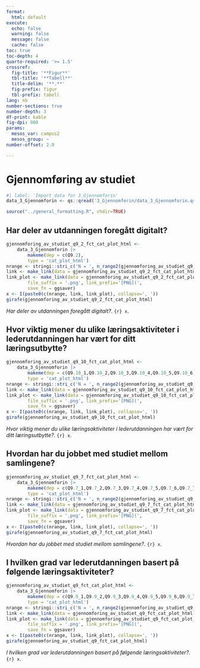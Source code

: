 ```yaml
---
format:
  html: default
execute:
  echo: false
  warning: false
  message: false
  cache: false
toc: true
toc-depth: 4
quarto-required: '>= 1.5'
crossref:
  fig-title: '**Figur**'
  tbl-title: '**Tabell**'
  title-delim: '**.**'
  fig-prefix: figur
  tbl-prefix: tabell
lang: nb
number-sections: true
number-depth: 3
df-print: kable
fig-dpi: 900
params:
  mesos_var: campus2
  mesos_group: ~
number-offset: 2.0

---
```

# Gjennomføring av studiet
```r
#| label: 'Import data for 3_Gjennomforin'
data_3_Gjennomforin <- qs::qread('3_Gjennomforin/data_3_Gjennomforin.qs')
```
```r
source("../general_formatting.R", chdir=TRUE)
```

## Har deler av utdanningen foregått digitalt?{#sec-Har-deler-av-utdanningen-foregatt-digitalt--33}


::: {#fig-gjennomforing-av-studiet-q9-2-fct-cat-plot-html}

```r
gjennomforing_av_studiet_q9_2_fct_cat_plot_html <-
	data_3_Gjennomforin |>
		makeme(dep = c(Q9.2),
		type = 'cat_plot_html')
nrange <- stringi::stri_c('N = ', n_range2(gjennomforing_av_studiet_q9_2_fct_cat_plot_html[[1]]))
link <- make_link(data = gjennomforing_av_studiet_q9_2_fct_cat_plot_html[[1]]$data)
link_plot <- make_link(data = gjennomforing_av_studiet_q9_2_fct_cat_plot_html,
		file_suffix = '.png', link_prefix='[PNG](',
		save_fn = ggsaver)
x <- I(paste0(c(nrange, link, link_plot), collapse=', '))
girafe(gjennomforing_av_studiet_q9_2_fct_cat_plot_html)
```

_Har deler av utdanningen foregått digitalt?_. `{r} x`.

:::


## Hvor viktig mener du ulike læringsaktiviteter i lederutdanningen har vært for ditt læringsutbytte?{#sec-Hvor-viktig-mener-du-ulike-laringsaktiviteter-i-lederutdanningen-har-vart-for-ditt-laringsutbytte--16}


::: {#fig-gjennomforing-av-studiet-q9-10-fct-cat-plot-html}

```r
gjennomforing_av_studiet_q9_10_fct_cat_plot_html <-
	data_3_Gjennomforin |>
		makeme(dep = c(Q9.10_1,Q9.10_2,Q9.10_3,Q9.10_4,Q9.10_5,Q9.10_6,Q9.10_7,Q9.10_10,Q9.10_11,Q9.10_12,Q9.10_13),
		type = 'cat_plot_html')
nrange <- stringi::stri_c('N = ', n_range2(gjennomforing_av_studiet_q9_10_fct_cat_plot_html[[1]]))
link <- make_link(data = gjennomforing_av_studiet_q9_10_fct_cat_plot_html[[1]]$data)
link_plot <- make_link(data = gjennomforing_av_studiet_q9_10_fct_cat_plot_html,
		file_suffix = '.png', link_prefix='[PNG](',
		save_fn = ggsaver)
x <- I(paste0(c(nrange, link, link_plot), collapse=', '))
girafe(gjennomforing_av_studiet_q9_10_fct_cat_plot_html)
```

_Hvor viktig mener du ulike læringsaktiviteter i lederutdanningen har vært for ditt læringsutbytte?_. `{r} x`.

:::


## Hvordan har du jobbet med studiet mellom samlingene?{#sec-Hvordan-har-du-jobbet-med-studiet-mellom-samlingene--37}


::: {#fig-gjennomforing-av-studiet-q9-7-fct-cat-plot-html}

```r
gjennomforing_av_studiet_q9_7_fct_cat_plot_html <-
	data_3_Gjennomforin |>
		makeme(dep = c(Q9.7_1,Q9.7_2,Q9.7_3,Q9.7_4,Q9.7_5,Q9.7_6,Q9.7_7,Q9.7_8,Q9.7_9,Q9.7_10,Q9.7_11),
		type = 'cat_plot_html')
nrange <- stringi::stri_c('N = ', n_range2(gjennomforing_av_studiet_q9_7_fct_cat_plot_html[[1]]))
link <- make_link(data = gjennomforing_av_studiet_q9_7_fct_cat_plot_html[[1]]$data)
link_plot <- make_link(data = gjennomforing_av_studiet_q9_7_fct_cat_plot_html,
		file_suffix = '.png', link_prefix='[PNG](',
		save_fn = ggsaver)
x <- I(paste0(c(nrange, link, link_plot), collapse=', '))
girafe(gjennomforing_av_studiet_q9_7_fct_cat_plot_html)
```

_Hvordan har du jobbet med studiet mellom samlingene?_. `{r} x`.

:::


## I hvilken grad var lederutdanningen basert på følgende læringsaktiviteter?{#sec-I-hvilken-grad-var-lederutdanningen-basert-pa-folgende-laringsaktiviteter--60}


::: {#fig-gjennomforing-av-studiet-q9-fct-cat-plot-html}

```r
gjennomforing_av_studiet_q9_fct_cat_plot_html <-
	data_3_Gjennomforin |>
		makeme(dep = c(Q9.9_1,Q9.9_2,Q9.9_3,Q9.9_4,Q9.9_5,Q9.9_6,Q9.9_7,Q9.9_8,Q9.9_9,Q9.9_10,Q9.9_11,Q9.9_12,Q9.9_13),
		type = 'cat_plot_html')
nrange <- stringi::stri_c('N = ', n_range2(gjennomforing_av_studiet_q9_fct_cat_plot_html[[1]]))
link <- make_link(data = gjennomforing_av_studiet_q9_fct_cat_plot_html[[1]]$data)
link_plot <- make_link(data = gjennomforing_av_studiet_q9_fct_cat_plot_html,
		file_suffix = '.png', link_prefix='[PNG](',
		save_fn = ggsaver)
x <- I(paste0(c(nrange, link, link_plot), collapse=', '))
girafe(gjennomforing_av_studiet_q9_fct_cat_plot_html)
```

_I hvilken grad var lederutdanningen basert på følgende læringsaktiviteter?_. `{r} x`.

:::
